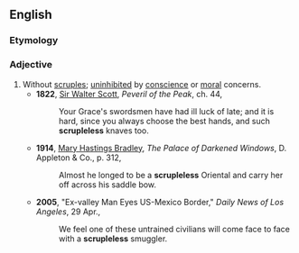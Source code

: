 ==English==

===Etymology===
{{suffix|en|scruple|less}}

===Adjective===
{{en-adj}}

# Without [[scruple]]s; [[uninhibited]] by [[conscience]] or [[moral]] concerns.
#* '''1822''', [[w:Sir_Walter_Scott|Sir Walter Scott]], ''Peveril of the Peak'', ch. 44,
#*: Your Grace's swordsmen have had ill luck of late; and it is hard, since you always choose the best hands, and such '''scrupleless''' knaves too.
#* '''1914''', [[w:Mary_Hastings_Bradley|Mary Hastings Bradley]], ''The Palace of Darkened Windows'', D. Appleton & Co., p. 312,
#*: Almost he longed to be a '''scrupleless''' Oriental and carry her off across his saddle bow.
#* '''2005''', "Ex-valley Man Eyes US-Mexico Border," ''Daily News of Los Angeles'', 29 Apr.,
#*: We feel one of these untrained civilians will come face to face with a '''scrupleless''' smuggler.